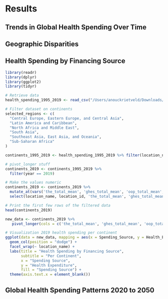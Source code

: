 # Results

## Trends in Global Health Spending Over Time

## Geographic Disparities

## Health Spending by Financing Source
```r
library(readr)
library(dplyr)
library(ggplot2)
library(tidyr)
```


```r
# Retrieve data
health_spending_1995_2019 <- read_csv("/Users/anouckrietveld/Downloads/IHME_HEALTH_SPENDING_1995_2019_Y2023M01D24.CSV")
```

```r
# Filter dataset on continents
selected_regions <- c(
  "Central Europe, Eastern Europe, and Central Asia",
  "Latin America and Caribbean",
  "North Africa and Middle East",
  "South Asia",
  "Southeast Asia, East Asia, and Oceania",
  "Sub-Saharan Africa"
)

continents_1995_2019 <- health_spending_1995_2019 %>% filter(location_name %in% selected_regions)
```
```r
# pivot_longer stuff
continents_2019 <- continents_1995_2019 %>%
  filter(year == 2019)

# Make the values numeric
continents_2019 <- continents_2019 %>%
  mutate_at(vars('the_total_mean', 'ghes_total_mean', 'oop_total_mean', 'ppp_total_mean'), as.numeric) %>%
  select(location_name, location_id, 'the_total_mean', 'ghes_total_mean', 'oop_total_mean', 'ppp_total_mean')

# Print the first few rows of the filtered data
head(continents_2019)

new_data <- continents_2019 %>%
   pivot_longer(cols = c('the_total_mean', 'ghes_total_mean', 'oop_total_mean', 'ppp_total_mean'), names_to = "Spending_Source", values_to = "Health_Expenditure")
```


```r
# Visualization 2019 health spending per continent
ggplot(data = new_data, mapping = aes(x = Spending_Source, y = Health_Expenditure, fill = Spending_Source)) +
  geom_col(position = "dodge") +
  facet_wrap(~ location_name) +
  labs(title = "Health Spending by Financing Source",
       subtitle = "Per Continent",
       x = "Spending Source", 
       y = "Health Expenditure", 
       fill = "Spending Source") +
  theme(axis.text.x = element_blank())
```


## Global Health Spending Patterns 2020 to 2050

